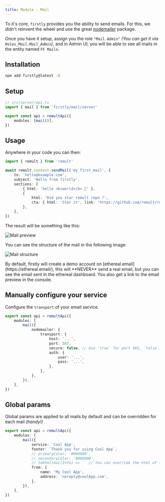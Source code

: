 ```yaml
---
title: Module - Mail
---
```



To it's core, `firstly` provides you the ability to send emails. For this, we didn't reinvent the
wheel and use the great [nodemailer](https://nodemailer.com/) package.

Once you have it setup, assign you the role `"Mail.Admin"` _(You can get it via
`Roles_Mail.Mail_Admin`)_, and in Admin UI, you will be able to see all mails in the entity named
`FF Mails`.

## Installation

```bash
npm add firstly@latest -D
```

## Setup

```ts
// src/server/api.ts
import { mail } from 'firstly/mail/server'

export const api = remultApi({
	modules: [mail()],
})
```

## Usage

Anywhere in your code you can then:

```ts
import { remult } from 'remult'

await remult.context.sendMail('my_first_mail', {
	to: 'hello@example.com',
	subject: 'Hello from firstly',
	sections: [
		{ html: 'hello <b>world</b> 👋' },
		{
			html: 'Did you star remult repo ?',
			cta: { html: 'Star it', link: 'https://github.com/remult/remult' },
		},
	],
})
```

The result will be something like this:

![Mail preview](./mail/mail_1.png)

You can see the structure of the mail in the following image:

![Mail structure](./mail/mail_2.png)

<Aside type="note">
	By default, firstly will create a demo account on [ethereal.email](https://ethereal.email/), this
	will **NEVER** send a real email, but you can see the email sent in the ethereal dashboard. You
	also get a link to the email preview in the console.
</Aside>

## Manually configure your service

Configure the `transport` of your email service.

```ts
export const api = remultApi({
	modules: [
		mail({
			nodemailer: {
				transport: {
					host: '...',
					port: 587,
					secure: false, // Use `true` for port 465, `false` for all other ports
					auth: {
						user: '...',
						pass: '...',
					},
				},
			},
		}),
	],
})
```

## Global params

Global params are applied to all mails by default and can be overridden for each mail _(handy!)_

```ts
export const api = remultApi({
	modules: [
		mail({
			service: 'Cool App',
			footer: `Thank you for using Cool App`,
			// primaryColor: '#000000',
			// secondaryColor: '#000000',
			// toHtml(mailInfo) => `` // You can override the html of the mail
			from: {
				name: 'My Cool App',
				address: 'noreply@coolApp.com',
			},
		}),
	],
})
```
